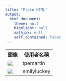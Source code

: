 ```yaml
---
title: "Plain HTML"
output: 
  html_document:
    theme: null
    highlight: null
    mathjax: null
    self_contained: false
---
```



<table>
  <tr>
  <th>頭像</th>
  <th>使用者名稱</th>
  </tr>
  <tr>
  <td><img src="../img/tpemartin.png"/></td>
  <td>tpemartin</td>  

  </tr>
  <tr>
  <td><img src="../img/emilyluckey.png"/></td>
  <td>emilyluckey</td>
  </tr>
</table>